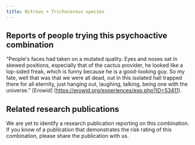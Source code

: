 ---
title: Nitrous + Trichocereus species
---

## Reports of people trying this psychoactive combination

"People's faces had taken on a mutated quality. Eyes and noses sat in skewed positions, especially that of the cactus provider, he looked like a lop-sided freak, which is funny because he is a good-looking guy. So my fate, well that was that we were all dead, out in this isolated hall trapped there for all eternity, just hanging out, laughing, talking, being one with the universe." [Erowid] (https://erowid.org/experiences/exp.php?ID=53411).


## Related research publications

We are yet to identify a research publication reporting on this combination. If you know of a publication that demonstrates the risk rating of this combination, please share the publication with us.



